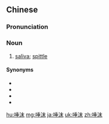 ==Chinese==
{{zh-forms}}

===Pronunciation===
{{zh-pron
|m=tuòmo
|c=to3 mut6,toe3 mut6,to3 mut3,toe3 mut3
|mn=qz:thò͘-boa̍t/xm,zz:thò-boa̍t
|cat=n
}}

===Noun===
{{zh-noun}}

# [[saliva]]; [[spittle]]

====Synonyms====
* {{zh-l|口水}}
* {{zh-l|口涎}}
* {{zh-l|唾液}}
* {{zh-l|涎水}}

{{zh-cat|Advanced|Bodily fluids}}

[[hu:唾沫]]
[[mg:唾沫]]
[[ja:唾沫]]
[[uk:唾沫]]
[[zh:唾沫]]